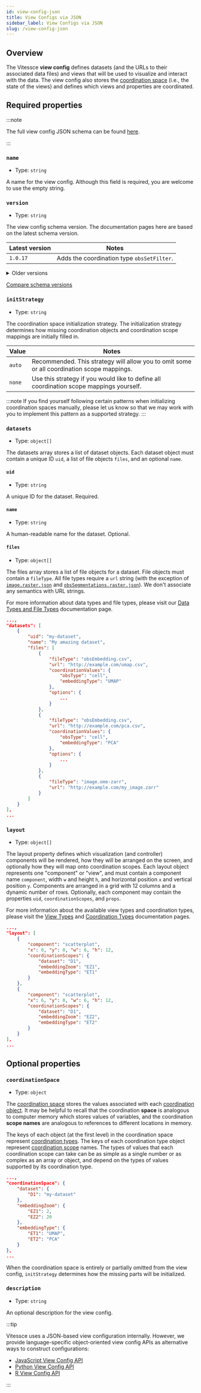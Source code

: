 ```yaml
---
id: view-config-json
title: View Configs via JSON
sidebar_label: View Configs via JSON
slug: /view-config-json
---
```

<!--import BrowserOnlyDiffViewConfigSchema from '../src/pages/_BrowserOnlyDiffViewConfigSchema';-->

## Overview

The Vitessce __view config__ defines datasets (and the URLs to their associated data files) and views that will be used to visualize and interact with the data.
The view config also stores the [coordination space](/docs/coordination/) (i.e., the state of the views) and defines which views and properties are coordinated.

## Required properties

:::note

The full view config JSON schema can be found [here](https://github.com/vitessce/vitessce/tree/main/src/schemas/).

:::

### `name`
- Type: `string`

A name for the view config. Although this field is required, you are welcome to use the empty string.

### `version`

- Type: `string`

The view config schema version. The documentation pages here are based on the latest schema version.

|Latest version|Notes|
|-------|-----|
| `1.0.17`| Adds the coordination type `obsSetFilter`. |

<details>
    <summary>Older versions</summary>
    <table>
        <tr>
            <th>Value</th>
            <th>Notes</th>
        </tr>
        <tr>
            <td><code>1.0.16</code></td>
            <td>Support for <code>coordinationScopesBy</code> for multiple per-coordination-type coordination scopes.</td>
        </tr>
        <tr>
            <td><code>1.0.15</code></td>
            <td>View type names were changed in this version to move towards support for feature-observation matrices (FOM).</td>
        </tr>
        <tr>
            <td><code>1.0.14</code></td>
            <td>Adds the coordination types <code>gatingFeatureSelectionX</code>, <code>gatingFeatureSelectionY</code>, and <code>featureValueTransformCoefficient</code>.</td>
        </tr>
        <tr>
            <td><code>1.0.13</code></td>
            <td>Support for the property <code>datasets[].files[].coordinationValues</code>.</td>
        </tr>
        <tr>
            <td><code>1.0.12</code></td>
            <td>Made the <code>datasets[].files[].type</code> field optional.</td>
        </tr>
        <tr>
            <td><code>1.0.11</code></td>
            <td>Coordination type names were changed in this version to move towards support for feature-observation matrices (FOM).</td>
        </tr>
        <tr>
            <td><code>1.0.10</code></td>
            <td>Support for the optional <code>layout[].uid</code> field.</td>
        </tr>
        <tr>
            <td><code>1.0.9</code></td>
            <td>Support for plugin coordination types was added in this version.</td>
        </tr>
        <tr>
            <td><code>1.0.8</code></td>
            <td>Support for multi-dataset views and dataset-specific coordination scope mappings was added in this version.</td>
        </tr>
        <tr>
            <td><code>1.0.7</code></td>
            <td>The <code>geneAlias</code> option for the <code>anndata-expression-matrix.zarr</code> file type was added in this version.</td>
        </tr>
        <tr>
            <td><code>1.0.6</code></td>
            <td>The <code>scoreName</code> property within the options array items for the <code>anndata-cell-sets.zarr</code> file type was added in this version.</td>
        </tr>
        <tr>
            <td><code>1.0.5</code></td>
            <td>Adds support for providing an array of columns (rather than a single column) for the value of the <code>setName</code> property within options array items for the <code>anndata-cell-sets.zarr</code> file type (to specify a cell set hierarcy).</td>
        </tr>
        <tr>
            <td><code>1.0.4</code></td>
            <td>Adds the coordination types <code>embeddingCellOpacity</code>, <code>embeddingCellRadiusMode</code>, and <code>embeddingCellOpacityMode</code>.</td>
        </tr>
        <tr>
            <td><code>1.0.3</code></td>
            <td>Channel sliders for RGB images was added in this version.</td>
        </tr>
        <tr>
            <td><code>1.0.2</code></td>
            <td>Auto-detection of 3D images was added in this version.</td>
        </tr>
        <tr>
            <td><code>1.0.1</code></td>
            <td>The <code>spatialLayers</code> coordination type was split into <code>spatialRasterLayers</code>, <code>spatialCellsLayer</code>, <code>spatialMoleculesLayer</code>, and <code>spatialNeighborhoodsLayer</code> in this version.</td>
        </tr>
        <tr>
            <td><code>1.0.0</code></td>
            <td>Support for the coordination space was added in this version.</td>
        </tr>
    </table>
</details>


[Compare schema versions](https://observablehq.com/@keller-mark/vitessce-config-version-diff)
<!--<BrowserOnlyDiffViewConfigSchema />-->

### `initStrategy`
- Type: `string`

The coordination space initialization strategy. The initialization strategy determines how missing coordination objects and coordination scope mappings are initially filled in.

|Value|Notes|
|-------|-----|
| `auto`| Recommended. This strategy will allow you to omit some or all coordination scope mappings. |
| `none`| Use this strategy if you would like to define all coordination scope mappings yourself. |

:::note
If you find yourself following certain patterns when initializing coordination spaces manually, please let us know so that we may work with you to implement this pattern as a supported strategy.
:::

### `datasets`
- Type: `object[]`

The datasets array stores a list of dataset objects. Each dataset object must contain a unique ID `uid`, a list of file objects `files`, and an optional `name`.

#### `uid`
- Type: `string`

A unique ID for the dataset. Required.

#### `name`
- Type: `string`

A human-readable name for the dataset. Optional.

#### `files`
- Type: `object[]`

The files array stores a list of file objects for a dataset. File objects must contain a `fileType`. All file types require a `url` string (with the exception of [`image.raster.json`](/docs/data-file-types/#imagerasterjson) and [`obsSegmentations.raster.json`](/docs/data-file-types/#obssegmentationsrasterjson)). We don't associate any semantics with URL strings.

For more information about data types and file types, please visit our [Data Types and File Types](/docs/data-types-file-types/) documentation page.

```json
...,
"datasets": [
    {
        "uid": "my-dataset",
        "name": "My amazing dataset",
        "files": [
            {
                "fileType": "obsEmbedding.csv",
                "url": "http://example.com/umap.csv",
                "coordinationValues": {
                    "obsType": "cell",
                    "embeddingType": "UMAP"
                },
                "options": {
                    ...
                }
            },
            {
                "fileType": "obsEmbedding.csv",
                "url": "http://example.com/pca.csv",
                "coordinationValues": {
                    "obsType": "cell",
                    "embeddingType": "PCA"
                },
                "options": {
                    ...
                }
            },
            {
                "fileType": "image.ome-zarr",
                "url": "http://example.com/my_image.zarr"
            }
        ]
    }
],
...
```

### `layout`
- Type: `object[]`

The layout property defines which visualization (and controller) components will be rendered, how they will be arranged on the screen, and optionally how they will map onto coordination scopes. Each layout object represents one "component" or "view", and must contain a component name `component`, width `w` and height `h`, and horizontal position `x` and vertical position `y`. Components are arranged in a grid with 12 columns and a dynamic number of rows. Optionally, each component may contain the properties `uid`, `coordinationScopes`, and `props`.

For more information about the available view types and coordination types, please visit the [View Types](/docs/components/) and [Coordination Types](/docs/coordination-types/) documentation pages.
```json
...,
"layout": [
    {
        "component": "scatterplot",
        "x": 0, "y": 0, "w": 6, "h": 12,
        "coordinationScopes": {
            "dataset": "D1",
            "embeddingZoom": "EZ1",
            "embeddingType": "ET1"
        }
    },
    {
        "component": "scatterplot",
        "x": 6, "y": 0, "w": 6, "h": 12,
        "coordinationScopes": {
            "dataset": "D1",
            "embeddingZoom": "EZ2",
            "embeddingType": "ET2"
        }
    }
],
...
```

## Optional properties

### `coordinationSpace`
- Type: `object`

The [coordination space](/docs/coordination/#coordination-space) stores the values associated with each [coordination object](/docs/coordination/#coordination-object). It may be helpful to recall that the coordination **space** is analogous to computer memory which stores values of variables, and the coordination **scope names** are analogous to references to different locations in memory.

The keys of each object (at the first level) in the coordination space represent [coordination types](/docs/coordination/#coordination-type). The keys of each coordination type object represent [coordination scope](/docs/coordination/#coordination-scope) names. The types of values that each coordination scope can take can be as simple as a single number or as complex as an array or object, and depend on the types of values supported by its coordination type.

```json
...,
"coordinationSpace": {
    "dataset": {
        "D1": "my-dataset"
    },
    "embeddingZoom": {
        "EZ1": 2,
        "EZ2": 20
    },
    "embeddingType": {
        "ET1": "UMAP",
        "ET2": "PCA"
    }
},
...
```

When the coordination space is entirely or partially omitted from the view config, `initStrategy` determines how the missing parts will be initialized.

### `description`
- Type: `string`

An optional description for the view config.


:::tip

Vitessce uses a JSON-based view configuration internally.
However, we provide language-specific object-oriented view config APIs as alternative ways to construct configurations:
- [JavaScript View Config API](/docs/view-config-js/)
- [Python View Config API](https://vitessce.github.io/vitessce-python/api_config.html)
- [R View Config API](https://vitessce.github.io/vitessceR/reference/VitessceConfig.html#examples)

:::